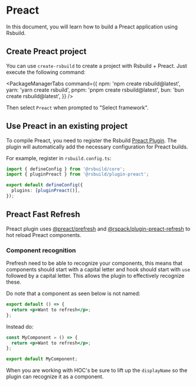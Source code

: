 # Preact

In this document, you will learn how to build a Preact application using Rsbuild.

## Create Preact project

You can use `create-rsbuild` to create a project with Rsbuild + Preact. Just execute the following command:


<PackageManagerTabs
  command={{
    npm: 'npm create rsbuild@latest',
    yarn: 'yarn create rsbuild',
    pnpm: 'pnpm create rsbuild@latest',
    bun: 'bun create rsbuild@latest',
  }}
/>

Then select `Preact` when prompted to "Select framework".

## Use Preact in an existing project

To compile Preact, you need to register the Rsbuild [Preact Plugin](/plugins/list/plugin-preact). The plugin will automatically add the necessary configuration for Preact builds.

For example, register in `rsbuild.config.ts`:

```ts title="rsbuild.config.ts"
import { defineConfig } from '@rsbuild/core';
import { pluginPreact } from '@rsbuild/plugin-preact';

export default defineConfig({
  plugins: [pluginPreact()],
});
```

## Preact Fast Refresh

Preact plugin uses [@preact/prefresh](https://github.com/preactjs/prefresh) and [@rspack/plugin-preact-refresh](https://github.com/rspack-contrib/rspack-plugin-preact-refresh) to hot reload Preact components.

### Component recognition

Prefresh need to be able to recognize your components, this means that components should
start with a capital letter and hook should start with `use` followed by a capital letter.
This allows the plugin to effectively recognize these.

Do note that a component as seen below is not named:

```jsx
export default () => {
  return <p>Want to refresh</p>;
};
```

Instead do:

```jsx
const MyComponent = () => {
  return <p>Want to refresh</p>;
};

export default MyComponent;
```

When you are working with HOC's be sure to lift up the `displayName` so the plugin can
recognize it as a component.
